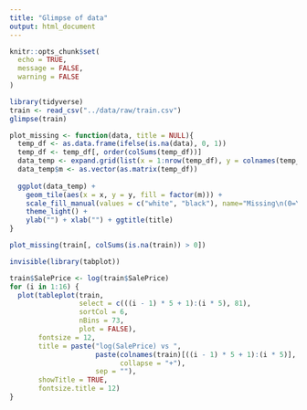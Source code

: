 ```yaml
---
title: "Glimpse of data"
output: html_document
---
```


```r
knitr::opts_chunk$set(
  echo = TRUE,
  message = FALSE,
  warning = FALSE
)
```

```r
library(tidyverse)
train <- read_csv("../data/raw/train.csv")
glimpse(train)
```

```r
plot_missing <- function(data, title = NULL){
  temp_df <- as.data.frame(ifelse(is.na(data), 0, 1))
  temp_df <- temp_df[, order(colSums(temp_df))]
  data_temp <- expand.grid(list(x = 1:nrow(temp_df), y = colnames(temp_df)))
  data_temp$m <- as.vector(as.matrix(temp_df))
  
  ggplot(data_temp) + 
    geom_tile(aes(x = x, y = y, fill = factor(m))) + 
    scale_fill_manual(values = c("white", "black"), name="Missing\n(0=Yes, 1=No)") + 
    theme_light() + 
    ylab("") + xlab("") + ggtitle(title)
}

plot_missing(train[, colSums(is.na(train)) > 0])
```

```r
invisible(library(tabplot))

train$SalePrice <- log(train$SalePrice)
for (i in 1:16) {
  plot(tableplot(train, 
                 select = c(((i - 1) * 5 + 1):(i * 5), 81), 
                 sortCol = 6, 
                 nBins = 73, 
                 plot = FALSE), 
       fontsize = 12, 
       title = paste("log(SalePrice) vs ", 
                     paste(colnames(train)[((i - 1) * 5 + 1):(i * 5)], 
                           collapse = "+"), 
                     sep = ""), 
       showTitle = TRUE, 
       fontsize.title = 12)
}
```

